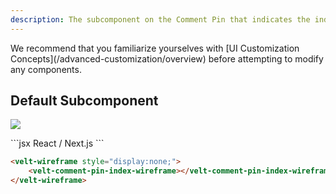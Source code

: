 ```yaml
---
description: The subcomponent on the Comment Pin that indicates the index number of the Comment
---
```


<Note>
We recommend that you familiarize yourselves with [UI Customization Concepts](/advanced-customization/overview) before attempting to modify any components.
</Note>


## Default Subcomponent

![](/images/customization/Index_counter.png)

<RequestExample>
```jsx React / Next.js
<VeltWireframe>
    <VeltCommentPinWireframe.Index/>
</VeltWireframe>
```


```HTML HTML
<velt-wireframe style="display:none;">
    <velt-comment-pin-index-wireframe></velt-comment-pin-index-wireframe>
</velt-wireframe>
```
</RequestExample>

